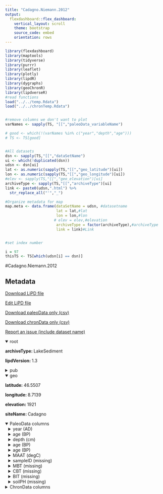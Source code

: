 ```yaml
---
title: "Cadagno.Niemann.2012"
output: 
  flexdashboard::flex_dashboard:
    vertical_layout: scroll
    theme: bootstrap
    source_code: embed
    orientation: rows
---
```


```r
library(flexdashboard)
library(maptools)
library(tidyverse)
library(purrr)
library(leaflet)
library(plotly)
library(lipdR)
library(dygraphs)
library(geoChronR)
library(lipdverseR)
#read functions
load("../../temp.Rdata")
load("../../chronTemp.Rdata")


#remove columns we don't want to plot
varNames <- sapply(TS, "[[","paleoData_variableName")

# good <- which(!(varNames %in% c("year","depth","age")))
# TS <- TS[good]


#All datasets
dsn <- sapply(TS,"[[","dataSetName")
ui <- which(!duplicated(dsn))
udsn <- dsn[ui]
lat <- as.numeric(sapply(TS,"[[","geo_latitude")[ui])
lon <- as.numeric(sapply(TS,"[[","geo_longitude")[ui])
#elev <- sapply(TS,"[[","geo_elevation")[ui]
archiveType <- sapply(TS,"[[","archiveType")[ui]
link <- paste0(udsn,".html") %>% 
  str_replace_all("'","_")

#Organize metadata for map
map.meta <- data.frame(dataSetName = udsn, #datasetname
                       lat = lat,#lat
                       lon = lon,#lon
                      # elev = elev,#elevation
                       archiveType = factor(archiveType),#archiveType
                       link = link)#Link


#set index number

i = 97
thisTS <- TS[which(udsn[i] == dsn)]
```
#Cadagno.Niemann.2012

Metadata {.sidebar}
-------------------------------------
[Download LiPD file](Cadagno.Niemann.2012.lpd)
            

[Edit LiPD file](http://lipd.net/playground?source=http://lipdverse.org/globalHolocene/0_25_5/Cadagno.Niemann.2012.lpd)
            

[Download paleoData only (csv)](Cadagno.Niemann.2012.csv)
            

[Download chronData only (csv)](Cadagno.Niemann.2012-chron.csv)
            

[Report an issue (include dataset name)](https://github.com/nickmckay/LiPDverse/issues)

<details open style="margin-left: 0px">
<summary>root</summary>
<p style="margin-left: 0px"><strong>archiveType: </strong>LakeSediment
<p style="margin-left: 0px"><strong>lipdVersion: </strong>1.3
</details>
<details>
<summary>pub</summary>
<details style="margin-left: 10px">
<summary>pub1</summary>
<p style="margin-left: 10px"><strong>author: </strong>list(list(name = "Niemann, H."), list(name = "Stadnitskaia, A."), list(name = "Wirth, S. B."), list(name = "Gilli, A."), list(name = "Anselmetti, F. S."), list(name = "Sinninghe Damste, J. S."), list(name = "Schouten, S."), list(name = "Hopmans, E. C."), list(name = "Lehmann, M. F."))
<p style="margin-left: 10px"><strong>citeKey: </strong>niemann2012bacterialgdgtsinholocenes
<p style="margin-left: 10px"><strong>journal: </strong>Climate of the Past
<p style="margin-left: 10px"><strong>volume: </strong>8
<p style="margin-left: 10px"><strong>title: </strong>Bacterial GDGTs in Holocene sediments and catchment soils of a high Alpine lake: application of the MBT/CBT-paleothermometer
</details>
<details style="margin-left: 10px">
<summary>pub2</summary>
<p style="margin-left: 10px"><strong>author: </strong>list(list(name = NA))
</details>
</details>
<details open style="margin-left: 0px">
<summary>geo</summary>
<p style="margin-left: 0px"><strong>latitude: </strong>46.5507
<p style="margin-left: 0px"><strong>longitude: </strong>8.7139
<p style="margin-left: 0px"><strong>elevation: </strong>1921
<p style="margin-left: 0px"><strong>siteName: </strong>Cadagno
</details>
<details open>
<summary>PaleoData columns</summary>
<details style="margin-left: 10px">
<summary>year (AD)</summary>
<p style="margin-left: 10px"><strong>TSid: </strong>Ri4w3OVba8Q
<p style="margin-left: 10px"><strong>variableName: </strong>year
<p style="margin-left: 10px"><strong>units: </strong>AD
<p style="margin-left: 10px"><strong>description: </strong>Year AD
</details>
<details style="margin-left: 10px">
<summary>age (BP)</summary>
<p style="margin-left: 10px"><strong>TSid: </strong>RteHPfEtaQ1
<p style="margin-left: 10px"><strong>variableName: </strong>age
<p style="margin-left: 10px"><strong>units: </strong>BP
<p style="margin-left: 10px"><strong>description: </strong>Years before present (1950) BP
</details>
<details style="margin-left: 10px">
<summary>depth (cm)</summary>
<p style="margin-left: 10px"><strong>TSid: </strong>RgcfPh4fkT5
<p style="margin-left: 10px"><strong>variableName: </strong>depth
<p style="margin-left: 10px"><strong>units: </strong>cm
<p style="margin-left: 10px"><strong>description: </strong>depth
</details>
<details style="margin-left: 10px">
<summary>age (BP)</summary>
<p style="margin-left: 10px"><strong>TSid: </strong>LPD1d1e9978
<p style="margin-left: 10px"><strong>variableName: </strong>age
<p style="margin-left: 10px"><strong>units: </strong>BP
<p style="margin-left: 10px"><strong>useInGlobalTemperatureAnalysis: </strong>FALSE
</details>
<details style="margin-left: 10px">
<summary>age (BP)</summary>
<p style="margin-left: 10px"><strong>TSid: </strong>LPD7a736982
<p style="margin-left: 10px"><strong>variableName: </strong>age
<p style="margin-left: 10px"><strong>units: </strong>BP
<p style="margin-left: 10px"><strong>useInGlobalTemperatureAnalysis: </strong>FALSE
</details>
<details style="margin-left: 10px">
<summary>MAAT (degC)</summary>
<p style="margin-left: 10px"><strong>TSid: </strong>LPDdb9440cb
<p style="margin-left: 10px"><strong>variableName: </strong>MAAT
<p style="margin-left: 10px"><strong>units: </strong>degC
<p style="margin-left: 10px"><strong>useInGlobalTemperatureAnalysis: </strong>TRUE
<details>
<summary>interpretation</summary>
<details style="margin-left: 20px">
<summary>1</summary>
<p style="margin-left: 20px"><strong>direction: </strong>positive
<p style="margin-left: 20px"><strong>interpDirection: </strong>positive
<p style="margin-left: 20px"><strong>scope: </strong>climate
<p style="margin-left: 20px"><strong>seasonality: </strong>1 2 3 4 5 6 7 8 9 10 11 12
<p style="margin-left: 20px"><strong>variable: </strong>T
<p style="margin-left: 20px"><strong>variableDetail: </strong>air@surface
</details>
</details>
</details>
<details style="margin-left: 10px">
<summary>sampleID (missing)</summary>
<p style="margin-left: 10px"><strong>TSid: </strong>LPD20cde579
<p style="margin-left: 10px"><strong>variableName: </strong>sampleID
<p style="margin-left: 10px"><strong>units: </strong>missing
<p style="margin-left: 10px"><strong>useInGlobalTemperatureAnalysis: </strong>FALSE
</details>
<details style="margin-left: 10px">
<summary>MBT (missing)</summary>
<p style="margin-left: 10px"><strong>TSid: </strong>LPDdd52d54d
<p style="margin-left: 10px"><strong>variableName: </strong>MBT
<p style="margin-left: 10px"><strong>units: </strong>missing
<p style="margin-left: 10px"><strong>useInGlobalTemperatureAnalysis: </strong>FALSE
</details>
<details style="margin-left: 10px">
<summary>CBT (missing)</summary>
<p style="margin-left: 10px"><strong>TSid: </strong>LPDc4e2dd72
<p style="margin-left: 10px"><strong>variableName: </strong>CBT
<p style="margin-left: 10px"><strong>units: </strong>missing
<p style="margin-left: 10px"><strong>useInGlobalTemperatureAnalysis: </strong>FALSE
</details>
<details style="margin-left: 10px">
<summary>BIT (missing)</summary>
<p style="margin-left: 10px"><strong>TSid: </strong>LPD12b88e32
<p style="margin-left: 10px"><strong>variableName: </strong>BIT
<p style="margin-left: 10px"><strong>units: </strong>missing
<p style="margin-left: 10px"><strong>useInGlobalTemperatureAnalysis: </strong>FALSE
</details>
<details style="margin-left: 10px">
<summary>soilPH (missing)</summary>
<p style="margin-left: 10px"><strong>TSid: </strong>LPD7344226f
<p style="margin-left: 10px"><strong>variableName: </strong>soilPH
<p style="margin-left: 10px"><strong>units: </strong>missing
<p style="margin-left: 10px"><strong>useInGlobalTemperatureAnalysis: </strong>FALSE
</details>
<details>
<summary>ChronData columns</summary>
<details style="margin-left: 10px">
<summary>depth (cm)</summary>
<p style="margin-left: 10px"><strong>TSid: </strong>LPD4d2bcbca
<p style="margin-left: 10px"><strong>variableName: </strong>depth
<p style="margin-left: 10px"><strong>units: </strong>cm
</details>
<details style="margin-left: 10px">
<summary>age (yr BP)</summary>
<p style="margin-left: 10px"><strong>TSid: </strong>LPD22a37ba5
<p style="margin-left: 10px"><strong>variableName: </strong>age
<p style="margin-left: 10px"><strong>units: </strong>yr BP
</details>
<details style="margin-left: 10px">
<summary>LabCode ()</summary>
<p style="margin-left: 10px"><strong>TSid: </strong>LPDc5c82d34
<p style="margin-left: 10px"><strong>variableName: </strong>LabCode
</details>
<details style="margin-left: 10px">
<summary>dummy3 ()</summary>
<p style="margin-left: 10px"><strong>TSid: </strong>LPDc6e7dfc7
<p style="margin-left: 10px"><strong>variableName: </strong>dummy3
</details>
<details style="margin-left: 10px">
<summary>material ()</summary>
<p style="margin-left: 10px"><strong>TSid: </strong>LPD989288d7
<p style="margin-left: 10px"><strong>variableName: </strong>material
</details>
<details style="margin-left: 10px">
<summary>error (yr)</summary>
<p style="margin-left: 10px"><strong>TSid: </strong>LPDc61bb1b1
<p style="margin-left: 10px"><strong>variableName: </strong>error
<p style="margin-left: 10px"><strong>units: </strong>yr
</details>
<details style="margin-left: 10px">
<summary>dummy7 ()</summary>
<p style="margin-left: 10px"><strong>TSid: </strong>LPDee7d230a
<p style="margin-left: 10px"><strong>variableName: </strong>dummy7
</details>
<details style="margin-left: 10px">
<summary>calibrated ()</summary>
<p style="margin-left: 10px"><strong>TSid: </strong>LPD4b75ed82
<p style="margin-left: 10px"><strong>variableName: </strong>calibrated
</details>

Row {.tabset .tabset-fade}
-----------------------------------------------------------------------

### Sitemap

```r
  map.meta.split <- split(map.meta, map.meta$archiveType)


factpal <- colorFactor("Paired",map.meta$archiveType)
buff <- 15
l <- leaflet() %>% 
  addTiles() %>% 
  fitBounds(map.meta$lon[i]-buff,map.meta$lat[i]-buff,map.meta$lon[i]+buff,map.meta$lat[i]+buff)
  

  
  
names(map.meta.split) %>%
  purrr::walk( function(df) {
    l <<- l %>%
      addMarkers(data=map.meta.split[[df]],
                 lng=~lon, lat=~lat,
                 label=~as.character(archiveType),
                 popup=~paste(str_c('Dataset: <a href="',link,'">',dataSetName,'</a>'),
                                 # str_c("Elevation: ",elev),
                                  str_c("Archive Type: ",archiveType),
                                  sep = "<br>"),
                 group = df,
                 clusterOptions = markerClusterOptions(removeOutsideVisibleBounds = F),
                 labelOptions = labelOptions(noHide = F,
                                             direction = 'auto'))
  })

l %>%
  addLayersControl(position = "bottomleft",
    overlayGroups = names(map.meta.split),
    options = layersControlOptions(collapsed = FALSE,
                                   opacity = 0.8)
  )
```

### Search the LiPDverse (Beta! doesn't work well yet)
```r
#Add google search bar
htmltools::includeHTML("../../googleSearchChunk.html")
```


Row {.tabset .tabset-fade}
-----------------------------------------------------------------------

### MAAT (degC)
```r
plotCol(thisTS,ind = 11)
```

### sampleID (missing)
```r
plotCol(thisTS,ind = 1)
```

### MBT (missing)
```r
plotCol(thisTS,ind = 7)
```

### CBT (missing)
```r
plotCol(thisTS,ind = 8)
```

### BIT (missing)
```r
plotCol(thisTS,ind = 9)
```

### soilPH (missing)
```r
plotCol(thisTS,ind = 10)
```

Row {.tabset .tabset-fade}
-----------------------------------------------------------------------

### depth (cm)
```r
plotCol(chronTS,ind = 2)
```

### age (yr BP)
```r
plotCol(chronTS,ind = 5)
```

### LabCode ()
```r
plotCol(chronTS,ind = 1)
```

### dummy3 ()
```r
plotCol(chronTS,ind = 3)
```

### material ()
```r
plotCol(chronTS,ind = 4)
```

### error (yr)
```r
plotCol(chronTS,ind = 6)
```

### dummy7 ()
```r
plotCol(chronTS,ind = 7)
```

### calibrated ()
```r
plotCol(chronTS,ind = 8)
```
